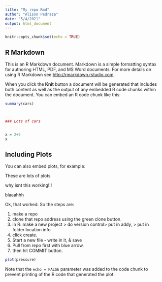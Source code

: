 ```yaml
---
title: "My repo Rmd"
author: "Alison Pedraza"
date: "5/4/2021"
output: html_document
---
```


```r
knitr::opts_chunk$set(echo = TRUE)
```

## R Markdown

This is an R Markdown document. Markdown is a simple formatting syntax for authoring HTML, PDF, and MS Word documents. For more details on using R Markdown see <http://rmarkdown.rstudio.com>.

When you click the **Knit** button a document will be generated that includes both content as well as the output of any embedded R code chunks within the document. You can embed an R code chunk like this:

```r
summary(cars)



### Lots of cars


x = 2+5
x
```

## Including Plots

You can also embed plots, for example:

These are lots of plots

why isnt this working!!!

blaaahhh

Ok, that worked.
So the steps are:

1. make a repo
2. clone that repo address using the green clone button.
3. in R: make a new project > do version control> put in addy, > put in folder location info
4. click create.
5. Start a new file - write in it, & save
6. Pull from repo first with blue arrow.
7. then hit COMMIT button.

```r
plot(pressure)
```

Note that the `echo = FALSE` parameter was added to the code chunk to prevent printing of the R code that generated the plot.
